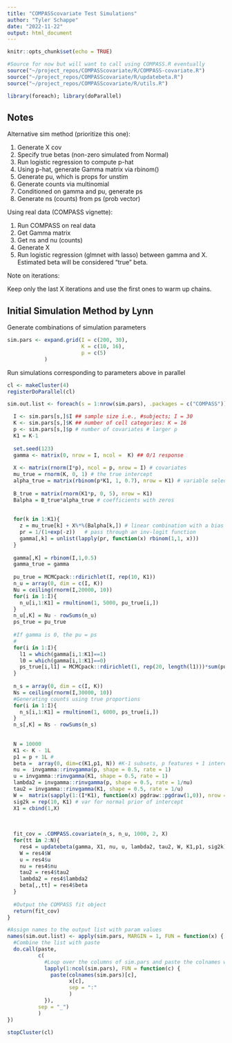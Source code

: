 ```yaml
---
title: "COMPASScovariate Test Simulations"
author: "Tyler Schappe"
date: "2022-11-22"
output: html_document
---
```


```r
knitr::opts_chunk$set(echo = TRUE)

#Source for now but will want to call using COMPASS.R eventually
source("~/project_repos/COMPASScovariate/R/COMPASS-covariate.R")
source("~/project_repos/COMPASScovariate/R/updatebeta.R")
source("~/project_repos/COMPASScovariate/R/utils.R")

library(foreach); library(doParallel)
```

## Notes

Alternative sim method (prioritize this one):

1. Generate X cov
2. Specify true betas (non-zero simulated from Normal)
3. Run logistic regression to compute p-hat
4. Using p-hat, generate Gamma matrix via rbinom()
5. Generate pu, which is props for unstim
6. Generate counts via multinomial
7. Conditioned on gamma and pu, generate ps
8. Generate ns (counts) from ps (prob vector)


Using real data (COMPASS vignette):

1. Run COMPASS on real data
2. Get Gamma matrix
3. Get ns and nu (counts)
4. Generate X 
5. Run logistic regression (glmnet with lasso) between gamma and X. Estimated beta will be considered "true" beta. 

Note on iterations:

Keep only the last X iterations and use the first ones to warm up chains.

## Initial Simulation Method by Lynn

Generate combinations of simulation parameters
```r
sim.pars <- expand.grid(I = c(200, 30),
                        K = c(10, 16),
                        p = c(5)
            )
```

Run simulations corresponding to parameters above in parallel
```r
cl <- makeCluster(4)
registerDoParallel(cl)

sim.out.list <- foreach(s = 1:nrow(sim.pars), .packages = c("COMPASS")) %dopar% {

  I <- sim.pars[s,]$I ## sample size i.e., #subjects; I = 30
  K <- sim.pars[s,]$K ## number of cell categories: K = 16
  p <- sim.pars[s,]$p # number of covariates # larger p
  K1 = K-1
  
  set.seed(123)
  gamma <- matrix(0, nrow = I, ncol =  K) ## 0/1 response
  
  X <- matrix(rnorm(I*p), ncol = p, nrow = I) # covariates
  mu_true = rnorm(K, 0, 1) # the true intercept
  alpha_true = matrix(rbinom(p*K1, 1, 0.7), nrow = K1) # variable selection indicators
  
  B_true = matrix(rnorm(K1*p, 0, 5), nrow = K1)
  Balpha = B_true*alpha_true # coefficients with zeros
  
  
  for(k in 1:K1){
    z = mu_true[k] + X%*%(Balpha[k,]) # linear combination with a bias
    pr = 1/(1+exp(-z))   # pass through an inv-logit function
    gamma[,k] = unlist(lapply(pr, function(x) rbinom(1,1, x)))
  }
  
  gamma[,K] = rbinom(I,1,0.5)
  gamma_true = gamma
  
  pu_true = MCMCpack::rdirichlet(I, rep(10, K1))
  n_u = array(0, dim = c(I, K))
  Nu = ceiling(rnorm(I,20000, 10))
  for(i in 1:I){
    n_u[i,1:K1] = rmultinom(1, 5000, pu_true[i,])
  }
  n_u[,K] = Nu - rowSums(n_u)
  ps_true = pu_true
  
  #If gamma is 0, the pu = ps
  #
  for(i in 1:I){
    l1 = which(gamma[i,1:K1]==1)
    l0 = which(gamma[i,1:K1]==0)
    ps_true[i,l1] = MCMCpack::rdirichlet(1, rep(20, length(l1)))*sum(pu_true[i,l1])
  }
  
  n_s = array(0, dim = c(I, K))
  Ns = ceiling(rnorm(I,30000, 10))
  #Generating counts using true proportions
  for(i in 1:I){
    n_s[i,1:K1] = rmultinom(1, 6000, ps_true[i,])
  }
  n_s[,K] = Ns - rowSums(n_s)
  
  
  N = 10000
  K1 <- K - 1L
  p1 = p + 1L #
  beta =  array(0, dim=c(K1,p1, N)) #K-1 subsets, p features + 1 intercept
  nu =  invgamma::rinvgamma(p, shape = 0.5, rate = 1)
  u = invgamma::rinvgamma(K1, shape = 0.5, rate = 1)
  lambda2 = invgamma::rinvgamma(p, shape = 0.5, rate = 1/nu)
  tau2 = invgamma::rinvgamma(K1, shape = 0.5, rate = 1/u)
  W =  matrix(sapply(1:(I*K1), function(x) pgdraw::pgdraw(1,0)), nrow = I)
  sig2k = rep(10, K1) # var for normal prior of intercept
  X1 = cbind(1,X)
  
  
  
  fit_cov = .COMPASS.covariate(n_s, n_u, 1000, 2, X)
  for(tt in 2:N){
    res4 = updatebeta(gamma, X1, nu, u, lambda2, tau2, W, K1,p1, sig2k)
    W = res4$W
    u = res4$u
    nu = res4$nu
    tau2 = res4$tau2
    lambda2 = res4$lambda2
    beta[,,tt] = res4$beta
  }
  
  #Output the COMPASS fit object
  return(fit_cov)
}

#Assign names to the output list with param values
names(sim.out.list) <- apply(sim.pars, MARGIN = 1, FUN = function(x) {
  #Combine the list with paste
  do.call(paste,
          c(
            #Loop over the columns of sim.pars and paste the colnames with the value
            lapply(1:ncol(sim.pars), FUN = function(c) {
              paste(colnames(sim.pars)[c],
                    x[c],
                    sep = ":"
                    )
            }),
          sep = "_")
          )
})

stopCluster(cl)
```

